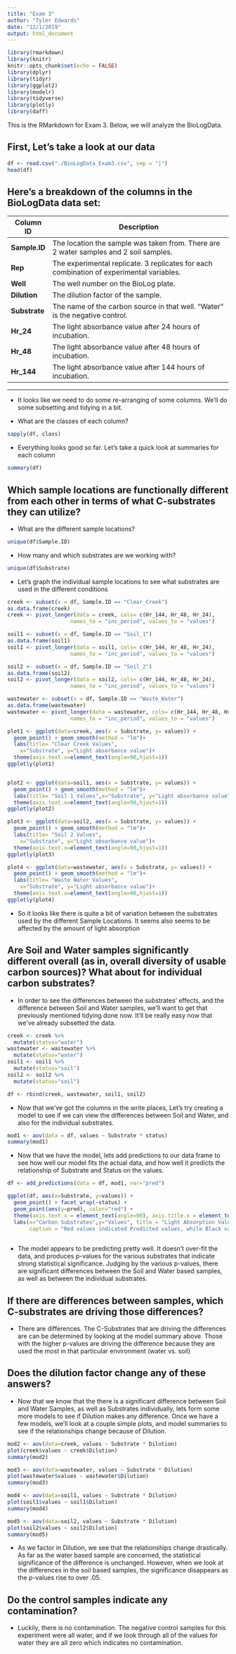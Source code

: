 ```yaml
---
title: "Exam 3"
author: "Tyler Edwards"
date: "12/1/2019"
output: html_document
---
```

```r
library(rmarkdown)
library(knitr)
knitr::opts_chunk$set(echo = FALSE)
library(dplyr)
library(tidyr)
library(ggplot2)
library(modelr)
library(tidyverse)
library(plotly)
library(daff)
```

This is the RMarkdown for Exam 3. Below, we will analyze the BioLogData.

## First, Let's take a look at our data

```r
df <- read.csv("./BioLogData_Exam3.csv", sep = "|")
head(df)
```

## Here's a breakdown of the columns in the BioLogData data set:

| Column ID  |  Description                                                                              |
|------------|-------------------------------------------------------------------------------------------|
|  **Sample.ID** |  The location the sample was taken from. There are 2 water samples and 2 soil samples.    |
| **Rep**        |  The experimental replicate. 3 replicates for each combination of experimental variables. |
| **Well**       | The well number on the BioLog plate.                                                      |
| **Dilution**   | The dilution factor of the sample.                                                        |
| **Substrate**  | The name of the carbon source in that well.  "Water" is the negative control.                                             |
| **Hr_24**      | The light absorbance value after 24 hours of incubation.                                  |
| **Hr_48**      | The light absorbance value after 48 hours of incubation.                                  |
| **Hr_144**     | The light absorbance value after 144 hours of incubation.                                 |

___

* It looks like we need to do some re-arranging of some columns. We'll do some subsetting and tidying in a bit.

* What are the classes of each column? 

```r
sapply(df, class)
```
* Everything looks good so far. Let's take a quick look at summaries for each column
```r
summary(df)

```



## Which sample locations are functionally different from each other in terms of what C-substrates they can utilize?

* What are the different sample locations?
```r
unique(df$Sample.ID)
```

* How many and which substrates are we working with?
```r
unique(df$Substrate)
```

* Let's graph the individual sample locations to see what substrates are used in the different conditions

```r
creek <- subset(x = df, Sample.ID == "Clear_Creek")
as.data.frame(creek)
creek <- pivot_longer(data = creek, cols= c(Hr_144, Hr_48, Hr_24),
                  	names_to = "inc_period", values_to = "values")

soil1 <- subset(x = df, Sample.ID == "Soil_1")
as.data.frame(soil1)
soil1 <- pivot_longer(data = soil1, cols= c(Hr_144, Hr_48, Hr_24),
                  	names_to = "inc_period", values_to = "values")

soil2 <- subset(x = df, Sample.ID == "Soil_2")
as.data.frame(soil2)
soil2 <- pivot_longer(data = soil2, cols= c(Hr_144, Hr_48, Hr_24),
                  	names_to = "inc_period", values_to = "values")

wastewater <- subset(x = df, Sample.ID == "Waste_Water")
as.data.frame(wastewater)
wastewater <- pivot_longer(data = wastewater, cols= c(Hr_144, Hr_48, Hr_24),
                  	names_to = "inc_period", values_to = "values")
```


```r
plot1 <- ggplot(data=creek, aes(x = Substrate, y= values)) +
  geom_point() + geom_smooth(method = "lm")+
  labs(title= "Clear Creek Values",
   	x="Substrate", y="Light absorbance value")+
  theme(axis.text.x=element_text(angle=90,hjust=1))
ggplotly(plot1)


plot2 <- ggplot(data=soil1, aes(x = Substrate, y= values)) +
  geom_point() + geom_smooth(method = "lm")+
  labs(title= "Soil 1 Values",x="Substrate", y="Light absorbance value")+
  theme(axis.text.x=element_text(angle=90,hjust=1))
ggplotly(plot2)

plot3 <- ggplot(data=soil2, aes(x = Substrate, y= values)) +
  geom_point() + geom_smooth(method = "lm")+
  labs(title= "Soil 2 Values",
   	x="Substrate", y="Light absorbance value")+
  theme(axis.text.x=element_text(angle=90,hjust=1))
ggplotly(plot3)

plot4 <- ggplot(data=wastewater, aes(x = Substrate, y= values)) +
  geom_point() + geom_smooth(method = "lm")+
  labs(title= "Waste Water Values",
   	x="Substrate", y="Light absorbance value")+
  theme(axis.text.x=element_text(angle=90,hjust=1))
ggplotly(plot4)
```

* So it looks like there is quite a bit of variation between the substrates used by the different Sample Locations. It seems also seems to be affected by the amount of light absorption

## Are Soil and Water samples significantly different overall (as in, overall diversity of usable carbon sources)? What about for individual carbon substrates?

* In order to see the differences between the substrates' effects, and the difference between Soil and Water samples, we'll want to get that previously mentioned tidying done now. It'll be really easy now that we've already subsetted the data.

```r
creek <- creek %>% 
  mutate(status="water")
wastewater <- wastewater %>% 
  mutate(status="water")
soil1 <- soil1 %>%
  mutate(status="soil")
soil2 <- soil2 %>%
  mutate(status="soil")

df <- rbind(creek, wastewater, soil1, soil2)

```



* Now that we've got the columns in the write places, Let's try creating a model to see if we can view the differences between Soil and Water, and also for the individual substrates.

```r
mod1 <- aov(data = df, values ~ Substrate * status)
summary(mod1)
```


* Now that we have the model, lets add predictions to our data frame to see how well our model fits the actual data, and how well it predicts the relationship of Substrate and Status on the values.

```r
df <- add_predictions(data = df, mod1, var="pred")

ggplot(df, aes(x=Substrate, y=values)) +
  geom_point() + facet_wrap(~status) +
  geom_point(aes(y=pred), color="red") +
  theme(axis.text.x = element_text(angle=90), axis.title.x = element_text(vjust=.80)) +
  labs(x="Carbon Substrates",y="Values", title = "Light Absorption Values per Substrate in Water and Soil Samples",
       caption = "Red values indicated Predicted values, while Black values are the actual data")
  

```

* The model appears to be predicting pretty well. It doesn't over-fit the data, and produces p-values for the various substrates that indicate strong statistical significance. Judging by the various p-values, there are significant differences between the Soil and Water based samples, as well as between the individual substrates.

## If there are differences between samples, which C-substrates are driving those differences?

* There are differences. The C-Substrates that are driving the differences are can be determined by looking at the model summary above. Those with the higher p-values are driving the difference because they are used the most in that particular environment (water vs. soil)

## Does the dilution factor change any of these answers?

* Now that we know that the there is a significant difference between Soil and Water Samples, as well as Substrates individually, lets form some more models to see if Dilution makes any difference. Once we have a few models, we'll look at a couple simple plots, and model summaries to see if the relationships change because of Dilution.

```r
mod2 <- aov(data=creek, values ~ Substrate * Dilution)
plot(creek$values ~ creek$Dilution)
summary(mod2)

mod3 <- aov(data=wastewater, values ~ Substrate * Dilution)
plot(wastewater$values ~ wastewater$Dilution)
summary(mod3)

mod4 <- aov(data=soil1, values ~ Substrate * Dilution)
plot(soil1$values ~ soil1$Dilution)
summary(mod4)

mod5 <- aov(data=soil2, values ~ Substrate * Dilution)
plot(soil2$values ~ soil2$Dilution)
summary(mod5)

```

* As we factor in Dilution, we see that the relationships change drastically. As far as the water based sample are concerned, the statistical significance of the difference is unchanged. However, when we look at the differences in the soil based samples, the significance disappears as the p-values rise to over .05.

## Do the control samples indicate any contamination?

* Luckily, there is no contamination. The negative control samples for this experiment were all water, and if we look through all of the values for water they are all zero which indicates no contamination.
















